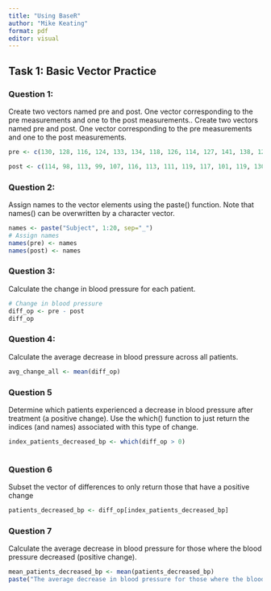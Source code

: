 ```yaml
---
title: "Using BaseR"
author: "Mike Keating"
format: pdf
editor: visual
---
```


## Task 1: Basic Vector Practice

### Question 1:

Create two vectors named pre and post. One vector corresponding to the pre measurements and one
to the post measurements.. Create two vectors named pre and post. One vector corresponding to the pre measurements and one to the post measurements.

```r
pre <- c(130, 128, 116, 124, 133, 134, 118, 126, 114, 127, 141, 138, 128, 140, 137, 131, 120, 128, 139, 135)

post <- c(114, 98, 113, 99, 107, 116, 113, 111, 119, 117, 101, 119, 130, 122, 106, 106, 124, 102, 117, 113)
```

### Question 2:

Assign names to the vector elements using the paste() function. Note that names() can be overwritten
by a character vector.

```r
names <- paste("Subject", 1:20, sep="_")
# Assign names
names(pre) <- names
names(post) <- names
```

### Question 3:

Calculate the change in blood pressure for each patient.

```r
# Change in blood pressure
diff_op <- pre - post
diff_op
```

### Question 4:

Calculate the average decrease in blood pressure across all patients.

```r
avg_change_all <- mean(diff_op)

```

### Question 5

Determine which patients experienced a decrease in blood pressure after treatment (a positive change).
Use the which() function to just return the indices (and names) associated with this type of change.

```r
index_patients_decreased_bp <- which(diff_op > 0)



```

### Question 6

Subset the vector of differences to only return those that have a positive change

```r
patients_decreased_bp <- diff_op[index_patients_decreased_bp]
```

### Question 7

Calculate the average decrease in blood pressure for those where the blood pressure decreased (positive
change).

```r
mean_patients_decreased_bp <- mean(patients_decreased_bp)
paste("The average decrease in blood pressure for those where the blood pressure decreased was: ", mean_patients_decreased_bp)
```
